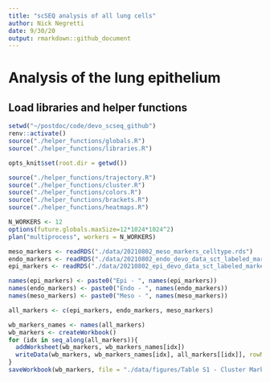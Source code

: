 ```yaml
---
title: "scSEQ analysis of all lung cells"
author: Nick Negretti
date: 9/30/20
output: rmarkdown::github_document
---
```


# Analysis of the lung epithelium

## Load libraries and helper functions
```r
setwd("~/postdoc/code/devo_scseq_github")
renv::activate()
source("./helper_functions/globals.R")
source("./helper_functions/libraries.R")

opts_knit$set(root.dir = getwd())

source("./helper_functions/trajectory.R")
source("./helper_functions/cluster.R")
source("./helper_functions/colors.R")
source("./helper_functions/brackets.R")
source("./helper_functions/heatmaps.R")

N_WORKERS <- 12
options(future.globals.maxSize=12*1024*1024^2)
plan("multiprocess", workers = N_WORKERS)

```

```r

meso_markers <- readRDS("./data/20210802_meso_markers_celltype.rds")
endo_markers <- readRDS("./data/20210802_endo_devo_data_sct_labeled_markers.rds")
epi_markers <- readRDS("./data/20210802_epi_devo_data_sct_labeled_markers.rds")

```

```r
names(epi_markers) <- paste0("Epi - ", names(epi_markers))
names(endo_markers) <- paste0("Endo - ", names(endo_markers))
names(meso_markers) <- paste0("Meso - ", names(meso_markers))
```

```r
all_markers <- c(epi_markers, endo_markers, meso_markers)
```
```r

wb_markers_names <- names(all_markers)
wb_markers <- createWorkbook()
for (idx in seq_along(all_markers)){
  addWorksheet(wb_markers, wb_markers_names[idx])
  writeData(wb_markers, wb_markers_names[idx], all_markers[[idx]], rowNames = TRUE)
}
saveWorkbook(wb_markers, file = "./data/figures/Table S1 - Cluster Markers.xlsx", overwrite = TRUE)

```
